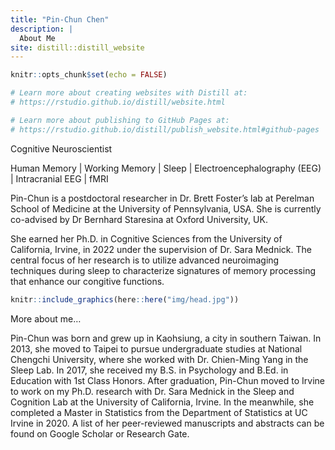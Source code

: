 ```yaml
---
title: "Pin-Chun Chen"
description: |
  About Me
site: distill::distill_website
---
```


```r
knitr::opts_chunk$set(echo = FALSE)

# Learn more about creating websites with Distill at:
# https://rstudio.github.io/distill/website.html

# Learn more about publishing to GitHub Pages at:
# https://rstudio.github.io/distill/publish_website.html#github-pages
```

Cognitive Neuroscientist 

Human Memory | Working Memory | Sleep | Electroencephalography (EEG) | Intracranial EEG | fMRI

Pin-Chun is a postdoctoral researcher in Dr. Brett Foster's lab at Perelman School of Medicine at the University of Pennsylvania, USA. She is currently co-advised by Dr Bernhard Staresina at Oxford University, UK. 

She earned her Ph.D. in Cognitive Sciences from the University of California, Irvine, in 2022 under the supervision of Dr. Sara Mednick. The central focus of her research is to utilize  advanced neuroimaging techniques during sleep to characterize signatures of memory processing that enhance our congitive functions.

```r
knitr::include_graphics(here::here("img/head.jpg"))
```

More about me...

Pin-Chun was born and grew up in Kaohsiung, a city in southern Taiwan. In 2013, she moved to Taipei to pursue undergraduate studies at National Chengchi University, where she worked with Dr. Chien-Ming Yang in the Sleep Lab. In 2017, she received my B.S. in Psychology and B.Ed. in Education with 1st Class Honors. After graduation, Pin-Chun moved to Irvine to work on my Ph.D. research with Dr. Sara Mednick in the Sleep and Cognition Lab at the University of California, Irvine. In the meanwhile, she completed a Master in Statistics from the Department of Statistics at UC Irvine in 2020. A list of her peer-reviewed manuscripts and abstracts can be found on Google Scholar or Research Gate.
